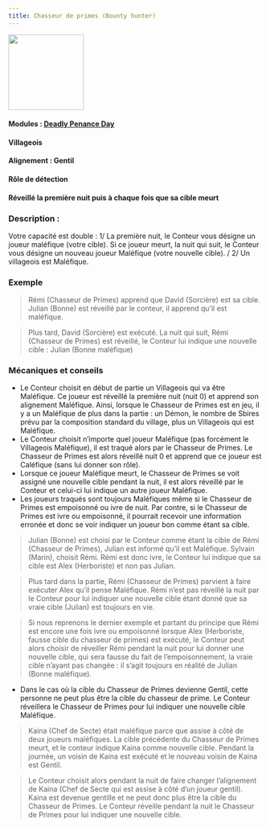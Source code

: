 ```yaml
---
title: Chasseur de primes (Bounty hunter)
---
```


<img src='/img/blood-on-the-clocktower/roles/chasseur-de-primes.png' height='150' />

#### Modules : [Deadly Penance Day](../modules/deadly-penance-day)
#### Villageois
#### Alignement : Gentil 
#### Rôle de détection
#### Réveillé la première nuit puis à chaque fois que sa cible meurt

### Description :
Votre capacité est double :
1/ La première nuit, le Conteur vous désigne un joueur maléfique (votre cible). Si ce joueur meurt, la nuit qui suit, le Conteur vous désigne un nouveau joueur Maléfique (votre nouvelle cible).
/
2/ Un villageois est Maléfique.

### Exemple
> Rémi (Chasseur de Primes) apprend que David (Sorcière) est sa cible. Julian (Bonne) est réveillé par le conteur, il apprend qu’il est maléfique.

> Plus tard, David (Sorcière) est exécuté. La nuit qui suit, Rémi (Chasseur de Primes) est réveillé, le Conteur lui indique une nouvelle cible : Julian (Bonne maléfique)

### Mécaniques et conseils
- Le Conteur choisit en début de partie un Villageois qui va être Maléfique. Ce joueur est réveillé la première nuit (nuit 0) et apprend son alignement Maléfique. Ainsi, lorsque le Chasseur de Primes est en jeu, il y a un Maléfique de plus dans la partie : un Démon, le nombre de Sbires prévu par la composition standard du village, plus un Villageois qui est Maléfique.
- Le Conteur choisit n’importe quel joueur Maléfique (pas forcément le Villageois Maléfique), il est traqué alors par le Chasseur de Primes. Le Chasseur de Primes est alors réveillé nuit 0 et apprend que ce joueur est Caléfique (sans lui donner son rôle).
- Lorsque ce joueur Maléfique meurt, le Chasseur de Primes se voit assigné une nouvelle cible pendant la nuit, il est alors réveillé par le Conteur et celui-ci lui indique un autre joueur Maléfique.
- Les joueurs traqués sont toujours Maléfiques même si le Chasseur de Primes est empoisonné ou ivre de nuit. Par contre, si le Chasseur de Primes est ivre ou empoisonné, il pourrait recevoir une information erronée et donc se voir indiquer un joueur bon comme étant sa cible.

> Julian (Bonne) est choisi par le Conteur comme étant la cible de Rémi (Chasseur de Primes), Julian est informé qu’il est Maléfique. Sylvain (Marin), choisit Rémi. Rémi est donc ivre, le Conteur lui indique que sa cible est Alex (Herboriste) et non pas Julian.

> Plus tard dans la partie, Rémi (Chasseur de Primes) parvient à faire exécuter Alex qu’il pense Maléfique. Rémi n’est pas réveillé la nuit par le Conteur pour lui indiquer une nouvelle cible étant donné que sa vraie cible (Julian) est toujours en vie.

> Si nous reprenons le dernier exemple et partant du principe que Rémi est encore une fois ivre ou empoisonné lorsque Alex (Herboriste, fausse cible du chasseur de primes) est exécuté, le Conteur peut alors choisir de réveiller Rémi pendant la nuit pour lui donner une nouvelle cible, qui sera fausse du fait de l’empoisonnement, la vraie cible n’ayant pas changée : il s’agit toujours en réalité de Julian (Bonne maléfique).
 
- Dans le cas où la cible du Chasseur de Primes devienne Gentil, cette personne ne peut plus être la cible du chasseur de prime. Le Conteur réveillera le Chasseur de Primes pour lui indiquer une nouvelle cible Maléfique.
> Kaina (Chef de Secte) était maléfique parce que assise à côté de deux joueurs maléfiques. La cible précédente du Chasseur de Primes meurt, et le conteur indique Kaina comme nouvelle cible. Pendant la journée, un voisin de Kaina est exécuté et le nouveau voisin de Kaina est Gentil.

> Le Conteur choisit alors pendant la nuit de faire changer l’alignement de Kaina (Chef de Secte qui est assise à côté d’un joueur gentil). Kaina est devenue gentille et ne peut donc plus être la cible du Chasseur de Primes. Le Conteur réveille pendant la nuit le Chasseur de Primes pour lui indiquer une nouvelle cible.
